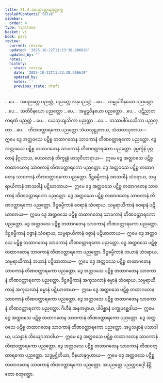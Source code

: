 ```yaml
---
title: 21.4 အပညတ္တေပညတ္တဝဂ္ဂ
tableOfContents: false
sidebar:
  order: 4
type: tipitaka
basket: vi
book: pari
review:
  current: review
  updated: '2025-10-22T11:23:38.206619'
  updated_by: ''
  notes: ''
  history:
  - state: review
    date: '2025-10-22T11:23:38.206619'
    updated_by: ''
    notes: ''
    previous_state: draft
---
```



<ReviewStatus review={frontmatter.review} showDetails={true} />

<HypothesisAnnotation frontmatter={frontmatter} />

<DynamicBreadcrumb />

<Division number="500" book="pari" e="ch" v="5" p="386">

<Paragraph number="2423" book="pari">
…ပေ…  အပညတ္တေ ပညတ္တံ, ပညတ္တေ အနုပညတ္တံ …ပေ…  သမ္မုခါဝိနယော ပညတ္တော …ပေ…  သတိဝိနယော ပညတ္တော …ပေ…  အမူဠှဝိနယော ပညတ္တော …ပေ…  ပဋိညာတကရဏံ ပညတ္တံ …ပေ…  ယေဘုယျသိကာ ပညတ္တာ …ပေ…  တဿပါပိယသိကာ ပညတ္တာ …ပေ…  တိဏဝတ္ထာရကော ပညတ္တော သံဃသုဋ္ဌုတာယ, သံဃဖာသုတာယ—  ဣမေ ဒွေ အတ္ထဝသေ ပဋိစ္စ တထာဂတေန သာဝကာနံ တိဏဝတ္ထာရကော ပညတ္တော.
</Paragraph>

<Paragraph number="2424" book="pari">
ဒွေ အတ္ထဝသေ ပဋိစ္စ တထာဂတေန သာဝကာနံ တိဏဝတ္ထာရကော ပညတ္တော. ဒုမ္မင်္ကူနံ ပုဂ္ဂလာနံ နိဂ္ဂဟာယ, ပေသလာနံ ဘိက္ခူနံ ဖာသုဝိဟာရာယ—  ဣမေ ဒွေ အတ္ထဝသေ ပဋိစ္စ တထာဂတေန သာဝကာနံ တိဏဝတ္ထာရကော ပညတ္တော.
</Paragraph>

<Paragraph number="2425" book="pari">
ဒွေ အတ္ထဝသေ ပဋိစ္စ တထာဂတေန သာဝကာနံ တိဏဝတ္ထာရကော ပညတ္တော. ဒိဋ္ဌဓမ္မိကာနံ အာသဝါနံ သံဝရာယ, သမ္ပရာယိကာနံ အာသဝါနံ ပဋိဃာတာယ—  ဣမေ ဒွေ အတ္ထဝသေ ပဋိစ္စ တထာဂတေန သာဝကာနံ တိဏဝတ္ထာရကော ပညတ္တော.
</Paragraph>

<Paragraph number="2426" book="pari">
ဒွေ အတ္ထဝသေ ပဋိစ္စ တထာဂတေန သာဝကာနံ တိဏဝတ္ထာရကော ပညတ္တော. ဒိဋ္ဌဓမ္မိကာနံ ဝေရာနံ သံဝရာယ, သမ္ပရာယိကာနံ ဝေရာနံ ပဋိဃာတာယ—  ဣမေ ဒွေ အတ္ထဝသေ ပဋိစ္စ တထာဂတေန သာဝကာနံ တိဏဝတ္ထာရကော ပညတ္တော.
</Paragraph>

<Paragraph number="2427" book="pari">
ဒွေ အတ္ထဝသေ ပဋိစ္စ တထာဂတေန သာဝကာနံ တိဏဝတ္ထာရကော ပညတ္တော. ဒိဋ္ဌဓမ္မိကာနံ ဝဇ္ဇာနံ သံဝရာယ, သမ္ပရာယိကာနံ ဝဇ္ဇာနံ ပဋိဃာတာယ—  ဣမေ ဒွေ အတ္ထဝသေ ပဋိစ္စ တထာဂတေန သာဝကာနံ တိဏဝတ္ထာရကော ပညတ္တော.
</Paragraph>

<Paragraph number="2428" book="pari">
ဒွေ အတ္ထဝသေ ပဋိစ္စ တထာဂတေန သာဝကာနံ တိဏဝတ္ထာရကော ပညတ္တော. ဒိဋ္ဌဓမ္မိကာနံ ဘယာနံ သံဝရာယ, သမ္ပရာယိကာနံ ဘယာနံ ပဋိဃာတာယ—  ဣမေ ဒွေ အတ္ထဝသေ ပဋိစ္စ တထာဂတေန သာဝကာနံ တိဏဝတ္ထာရကော ပညတ္တော.
</Paragraph>

<Paragraph number="2429" book="pari">
ဒွေ အတ္ထဝသေ ပဋိစ္စ တထာဂတေန သာဝကာနံ တိဏဝတ္ထာရကော ပညတ္တော. ဒိဋ္ဌဓမ္မိကာနံ အကုသလာနံ ဓမ္မာနံ သံဝရာယ, သမ္ပရာယိကာနံ အကုသလာနံ ဓမ္မာနံ ပဋိဃာတာယ—  ဣမေ ဒွေ အတ္ထဝသေ ပဋိစ္စ တထာဂတေန သာဝကာနံ တိဏဝတ္ထာရကော ပညတ္တော.
</Paragraph>

<Paragraph number="2430" book="pari">
ဒွေ အတ္ထဝသေ ပဋိစ္စ တထာဂတေန သာဝကာနံ တိဏဝတ္ထာရကော ပညတ္တော. ဂိဟီနံ အနုကမ္ပာယ, ပါပိစ္ဆာနံ ပက္ခုပစ္ဆေဒါယ—  ဣမေ ဒွေ အတ္ထဝသေ ပဋိစ္စ တထာဂတေန သာဝကာနံ တိဏဝတ္ထာရကော ပညတ္တော.
</Paragraph>

<Paragraph number="2431" book="pari">
ဒွေ အတ္ထဝသေ ပဋိစ္စ တထာဂတေန သာဝကာနံ တိဏဝတ္ထာရကော ပညတ္တော. အပ္ပသန္နာနံ ပသာဒါယ, ပသန္နာနံ ဘိယျောဘာဝါယ—  ဣမေ ဒွေ အတ္ထဝသေ ပဋိစ္စ တထာဂတေန သာဝကာနံ တိဏဝတ္ထာရကော ပညတ္တော.
</Paragraph>

<Paragraph number="2432" book="pari">
ဒွေ အတ္ထဝသေ ပဋိစ္စ တထာဂတေန သာဝကာနံ တိဏဝတ္ထာရကော ပညတ္တော. သဒ္ဓမ္မဋ္ဌိတိယာ, ဝိနယာနုဂ္ဂဟာယ—  ဣမေ ဒွေ အတ္ထဝသေ ပဋိစ္စ တထာဂတေန သာဝကာနံ တိဏဝတ္ထာရကော ပညတ္တော.

</Paragraph>
</Division>

<Paragraph number="2433" type="center" book="pari">
အပညတ္တေ ပညတ္တဝဂ္ဂေါ နိဋ္ဌိတော စတုတ္ထော.
</Paragraph>